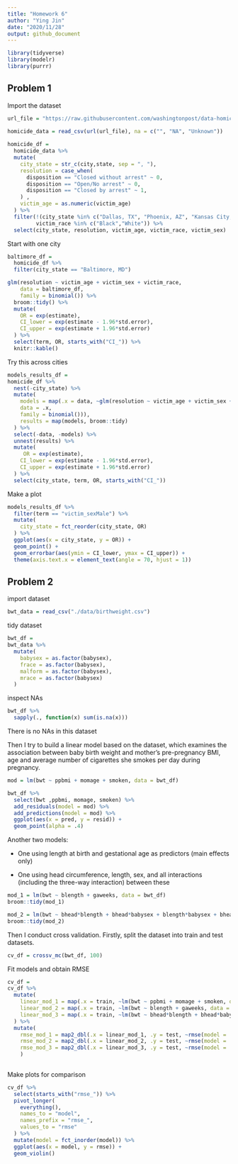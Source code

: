 ```yaml
---
title: "Homework 6"
author: "Ying Jin"
date: "2020/11/28"
output: github_document
---
```


```r
library(tidyverse)
library(modelr)
library(purrr)
```

## Problem 1

Import the dataset

```r
url_file = "https://raw.githubusercontent.com/washingtonpost/data-homicides/master/homicide-data.csv"

homicide_data = read_csv(url(url_file), na = c("", "NA", "Unknown"))
  
homicide_df =
  homicide_data %>% 
  mutate(
    city_state = str_c(city,state, sep = ", "),
    resolution = case_when(
      disposition == "Closed without arrest" ~ 0,
      disposition == "Open/No arrest" ~ 0,
      disposition == "Closed by arrest" ~ 1,
    ) ,
    victim_age = as.numeric(victim_age)
  ) %>% 
  filter(!(city_state %in% c("Dallas, TX", "Phoenix, AZ", "Kansas City, MO", "Tulsa, AL")),
         victim_race %in% c("Black","White")) %>% 
  select(city_state, resolution, victim_age, victim_race, victim_sex)
```

Start with one city

```r
baltimore_df = 
  homicide_df %>% 
  filter(city_state == "Baltimore, MD")

glm(resolution ~ victim_age + victim_sex + victim_race, 
    data = baltimore_df, 
    family = binomial()) %>% 
  broom::tidy() %>% 
  mutate(
    OR = exp(estimate),
    CI_lower = exp(estimate - 1.96*std.error),
    CI_upper = exp(estimate + 1.96*std.error)
  ) %>% 
  select(term, OR, starts_with("CI_")) %>% 
  knitr::kable()
```

Try this across cities

```r
models_results_df =
homicide_df %>% 
  nest(-city_state) %>% 
  mutate(
    models = map(.x = data, ~glm(resolution ~ victim_age + victim_sex + victim_race, 
    data = .x, 
    family = binomial())),
    results = map(models, broom::tidy)
  ) %>% 
  select(-data, -models) %>% 
  unnest(results) %>% 
  mutate(
     OR = exp(estimate),
    CI_lower = exp(estimate - 1.96*std.error),
    CI_upper = exp(estimate + 1.96*std.error)
  ) %>% 
  select(city_state, term, OR, starts_with("CI_"))
```

Make a plot

```r
models_results_df %>% 
  filter(term == "victim_sexMale") %>% 
  mutate(
    city_state = fct_reorder(city_state, OR)
  ) %>% 
  ggplot(aes(x = city_state, y = OR)) +
  geom_point() +
  geom_errorbar(aes(ymin = CI_lower, ymax = CI_upper)) +
  theme(axis.text.x = element_text(angle = 70, hjust = 1))
```

## Problem 2

import dataset

```r
bwt_data = read_csv("./data/birthweight.csv")
```

tidy dataset

```r
bwt_df = 
bwt_data %>% 
  mutate(
    babysex = as.factor(babysex),
    frace = as.factor(babysex),
    malform = as.factor(babysex),
    mrace = as.factor(babysex)
  )
```

inspect NAs

```r
bwt_df %>% 
  sapply(., function(x) sum(is.na(x)))
```

There is no NAs in this dataset

Then I try to build a linear model based on the dataset, which examines the association between baby birth weight and mother's pre-pregnancy BMI, age and average number of cigarettes she smokes per day during pregnancy.

```r
mod = lm(bwt ~ ppbmi + momage + smoken, data = bwt_df)

bwt_df %>% 
  select(bwt ,ppbmi, momage, smoken) %>% 
  add_residuals(model = mod) %>% 
  add_predictions(model = mod) %>% 
  ggplot(aes(x = pred, y = resid)) +
  geom_point(alpha = .4)
```

Another two models:

* One using length at birth and gestational age as predictors (main effects only)

* One using head circumference, length, sex, and all interactions (including the three-way interaction) between these

```r
mod_1 = lm(bwt ~ blength + gaweeks, data = bwt_df)
broom::tidy(mod_1)

mod_2 = lm(bwt ~ bhead*blength + bhead*babysex + blength*babysex + bhead*blength*babysex, data = bwt_df)
broom::tidy(mod_2)
```

Then I conduct cross validation. Firstly, split the dataset into train and test datasets.

```r
cv_df = crossv_mc(bwt_df, 100)
```

Fit models and obtain RMSE

```r
cv_df =
cv_df %>% 
  mutate(
    linear_mod_1 = map(.x = train, ~lm(bwt ~ ppbmi + momage + smoken, data = .x)),
    linear_mod_2 = map(.x = train, ~lm(bwt ~ blength + gaweeks, data = .x)),
    linear_mod_3 = map(.x = train, ~lm(bwt ~ bhead*blength + bhead*babysex + blength*babysex + bhead*blength*babysex, data = .x))
  ) %>% 
  mutate(
    rmse_mod_1 = map2_dbl(.x = linear_mod_1, .y = test, ~rmse(model = .x, data = .y)),
    rmse_mod_2 = map2_dbl(.x = linear_mod_2, .y = test, ~rmse(model = .x, data = .y)),
    rmse_mod_3 = map2_dbl(.x = linear_mod_3, .y = test, ~rmse(model = .x, data = .y))
    ) 
  
```
  
Make plots for comparison  
  
```r
cv_df %>% 
  select(starts_with("rmse_")) %>% 
  pivot_longer(
    everything(),
    names_to = "model",
    names_prefix = "rmse_",
    values_to = "rmse"
  ) %>% 
  mutate(model = fct_inorder(model)) %>% 
  ggplot(aes(x = model, y = rmse)) +
  geom_violin()
```

